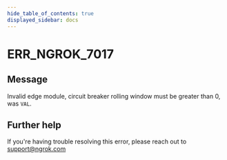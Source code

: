 ```yaml
---
hide_table_of_contents: true
displayed_sidebar: docs
---
```



# ERR_NGROK_7017

## Message

Invalid edge module, circuit breaker rolling window must be greater than 0, was `VAL`.

<ErrorDetails error="err_ngrok_7017" />

## Further help

If you're having trouble resolving this error, please reach out to [support@ngrok.com](mailto:support@ngrok.com?subject=Help%20with%20ERR_NGROK_7017)
